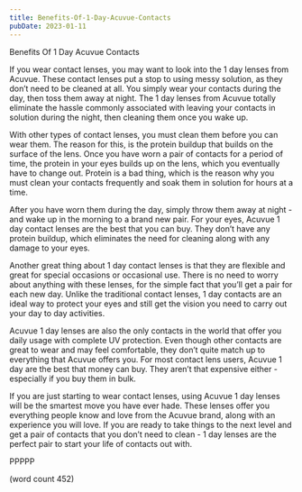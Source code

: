 ```yaml
---
title: Benefits-Of-1-Day-Acuvue-Contacts
pubDate: 2023-01-11
---
```


Benefits Of 1 Day Acuvue Contacts

If you wear contact lenses, you may want to look into the 1 day lenses from Acuvue.  These contact lenses put a stop to using messy solution, as they don’t need to be cleaned at all.  You simply wear your contacts during the day, then toss them away at night.  The 1 day lenses from Acuvue totally eliminate the hassle commonly associated with leaving your contacts in solution during the night, then cleaning them once you wake up.

With other types of contact lenses, you must clean them before you can wear them.  The reason for this, is the protein buildup that builds on the surface of the lens.  Once you have worn a pair of contacts for a period of time, the protein in your eyes builds up on the lens, which you eventually have to change out.  Protein is a bad thing, which is the reason why you must clean your contacts frequently and soak them in solution for hours at a time.

After you have worn them during the day, simply throw them away at night - and wake up in the morning to a brand new pair.  For your eyes, Acuvue 1 day contact lenses are the best that you can buy.  They don’t have any protein buildup, which eliminates the need for cleaning along with any damage to your eyes.

Another great thing about 1 day contact lenses is that they are flexible and great for special occasions or occasional use.  There is no need to worry about anything with these lenses, for the simple fact that you’ll get a pair for each new day.  Unlike the traditional contact lenses, 1 day contacts are an ideal way to protect your eyes and still get the vision you need to carry out your day to day activities.

Acuvue 1 day lenses are also the only contacts in the world that offer you daily usage with complete UV protection.  Even though other contacts are great to wear and may feel comfortable, they don’t quite match up to everything that Acuvue offers you.  For most contact lens users, Acuvue 1 day are the best that money can buy.  They aren’t that expensive either - especially if you buy them in bulk.

If you are just starting to wear contact lenses, using Acuvue 1 day lenses will be the smartest move you have ever hade.  These lenses offer you everything people know and love from the Acuvue brand, along with an experience you will love.  If you are ready to take things to the next level and get a pair of contacts that you don’t need to clean - 1 day lenses are the perfect pair to start your life of contacts out with.

PPPPP

(word count 452)